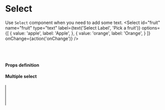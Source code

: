 
<Meta title="Select" component={Select} />

# Select

Use `Select` component when you need to add some text.
<Preview>
  <Story name="select">
    <Select
      id="fruit"
      name="fruit"
      type="text"
      label={text('Select Label', 'Pick a fruit')}
      options={[
        {
          value: 'apple',
          label: 'Apple',
        }, {
          value: 'orange',
          label: 'Orange',
        }
      ]}
      onChange={action('onChange')}
    />
  </Story>
</Preview>

<br /><br />

#### Props definition

<Props of={Select} />

#### Multiple select
<Preview>
  <Story name="multiple">
    <Select
      multiple
      id="vegetables"
      name="vegetables"
      type="text"
      label={text('Select Label', 'Pick every vegetables')}
      options={[
        {
          value: 'apple',
          label: 'Apple',
        }, {
          value: 'orange',
          label: 'Orange',
        }
      ]}
      onChange={action('onChange')}
    />
  </Story>
</Preview>
